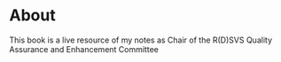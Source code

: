 # About


This book is a live resource of my notes as Chair of the R(D)SVS Quality Assurance and Enhancement Committee